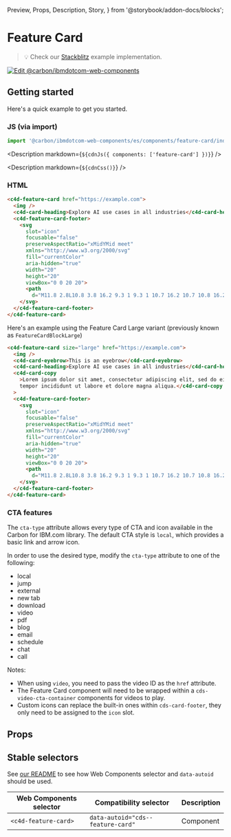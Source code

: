   Preview,
  Props,
  Description,
  Story,
} from '@storybook/addon-docs/blocks';

# Feature Card

> 💡 Check our
> [Stackblitz](https://stackblitz.com/github/carbon-design-system/carbon-for-ibm-dotcom/tree/main/packages/web-components/examples/stackblitz/components/feature-card)
> example implementation.

[![Edit @carbon/ibmdotcom-web-components](https://codesandbox.io/static/img/play-codesandbox.svg)](https://stackblitz.com/github/carbon-design-system/carbon-for-ibm-dotcom/tree/main/packages/web-components/examples/codesandbox/components/feature-card)

## Getting started

Here's a quick example to get you started.

### JS (via import)

```javascript
import '@carbon/ibmdotcom-web-components/es/components/feature-card/index.js';
```

<Description markdown={`${cdnJs({ components: ['feature-card'] })}`} />

<Description markdown={`${cdnCss()}`} />

### HTML

```html
<c4d-feature-card href="https://example.com">
  <img />
  <c4d-card-heading>Explore AI use cases in all industries</c4d-card-heading>
  <c4d-feature-card-footer>
    <svg
      slot="icon"
      focusable="false"
      preserveAspectRatio="xMidYMid meet"
      xmlns="http://www.w3.org/2000/svg"
      fill="currentColor"
      aria-hidden="true"
      width="20"
      height="20"
      viewBox="0 0 20 20">
      <path
        d="M11.8 2.8L10.8 3.8 16.2 9.3 1 9.3 1 10.7 16.2 10.7 10.8 16.2 11.8 17.2 19 10z"></path>
    </svg>
  </c4d-feature-card-footer>
</c4d-feature-card>
```

Here's an example using the Feature Card Large variant (previously known as
`FeatureCardBlockLarge`)

```html
<c4d-feature-card size="large" href="https://example.com">
  <img />
  <c4d-card-eyebrow>This is an eyebrow</c4d-card-eyebrow>
  <c4d-card-heading>Explore AI use cases in all industries</c4d-card-heading>
  <c4d-card-copy
    >Lorem ipsum dolor sit amet, consectetur adipiscing elit, sed do eiusmod
    tempor incididunt ut labore et dolore magna aliqua.</c4d-card-copy
  >
  <c4d-feature-card-footer>
    <svg
      slot="icon"
      focusable="false"
      preserveAspectRatio="xMidYMid meet"
      xmlns="http://www.w3.org/2000/svg"
      fill="currentColor"
      aria-hidden="true"
      width="20"
      height="20"
      viewBox="0 0 20 20">
      <path
        d="M11.8 2.8L10.8 3.8 16.2 9.3 1 9.3 1 10.7 16.2 10.7 10.8 16.2 11.8 17.2 19 10z"></path>
    </svg>
  </c4d-feature-card-footer>
</c4d-feature-card>
```

### CTA features

The `cta-type` attribute allows every type of CTA and icon available in the
Carbon for IBM.com library. The default CTA style is `local`, which provides a
basic link and arrow icon.

In order to use the desired type, modify the `cta-type` attribute to one of the
following:

- local
- jump
- external
- new tab
- download
- video
- pdf
- blog
- email
- schedule
- chat
- call

Notes:

- When using `video`, you need to pass the video ID as the `href` attribute.
- The Feature Card component will need to be wrapped within a
  `cds-video-cta-container` components for videos to play.
- Custom icons can replace the built-in ones within `cds-card-footer`, they only
  need to be assigned to the `icon` slot.

## Props

<Props of="cds-feature-card" />

## Stable selectors

See
[our README](https://github.com/carbon-design-system/carbon-for-ibm-dotcom/tree/main/packages/web-components#stable-selectors-for-analytics-and-integratione2e-testing-in-web-components)
to see how Web Components selector and `data-autoid` should be used.

| Web Components selector | Compatibility selector            | Description |
| ----------------------- | --------------------------------- | ----------- |
| `<c4d-feature-card>`    | `data-autoid="cds--feature-card"` | Component   |

<Description markdown={contributing} />
